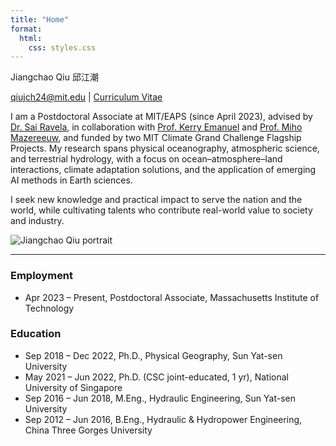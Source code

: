 ```yaml
---
title: "Home"
format:
  html:
    css: styles.css
---
```


<div class="hero">
<div class="hero-left">

<div class="hero-name">Jiangchao Qiu 邱江潮</div>

<div class="contact-inline">
  <a href="mailto:qiujch24@mit.edu">qiujch24@mit.edu</a>
  <span class="sep">|</span>
  <a href="/assets/cv.pdf">Curriculum Vitae</a>
</div>

<p>I am a Postdoctoral Associate at MIT/EAPS (since April 2023), advised by <a href="https://essg.mit.edu/" target="_blank">Dr. Sai Ravela</a>, in collaboration with <a href="https://emanuel.mit.edu/" target="_blank">Prof. Kerry Emanuel</a> and <a href="https://urbanrisklab.org/" target="_blank">Prof. Miho Mazereeuw</a>, and funded by two MIT Climate Grand Challenge Flagship Projects. My research spans physical oceanography, atmospheric science, and terrestrial hydrology, with a focus on ocean–atmosphere–land interactions, climate adaptation solutions, and the application of emerging AI methods in Earth sciences.</p>

<p>I seek new knowledge and practical impact to serve the nation and the world, while cultivating talents who contribute real-world value to society and industry.</p>


</div>
<div class="hero-right">
  <img src="assets/me.jpg" alt="Jiangchao Qiu portrait">
</div>
</div>

<hr class="section-divider"/>

### Employment
- Apr 2023 – Present, Postdoctoral Associate, Massachusetts Institute of Technology

### Education
- Sep 2018 – Dec 2022, Ph.D., Physical Geography, Sun Yat-sen University
- May 2021 – Jun 2022, Ph.D. (CSC joint-educated, 1 yr), National University of Singapore
- Sep 2016 – Jun 2018, M.Eng., Hydraulic Engineering, Sun Yat-sen University
- Sep 2012 – Jun 2016, B.Eng., Hydraulic & Hydropower Engineering, China Three Gorges University
